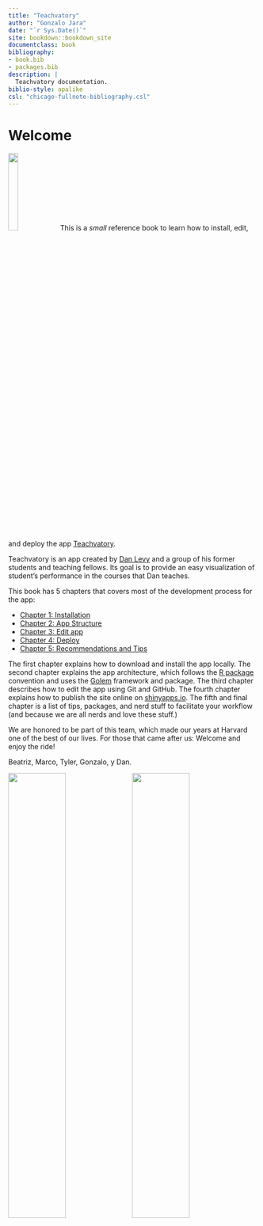 ```yaml
--- 
title: "Teachvatory"
author: "Gonzalo Jara"
date: "`r Sys.Date()`"
site: bookdown::bookdown_site
documentclass: book
bibliography:
- book.bib
- packages.bib
description: |
  Teachvatory documentation.
biblio-style: apalike
csl: "chicago-fullnote-bibliography.csl"
---
```


# Welcome {-}

<img src="cover.png" class="cover" width="20%"/> This is a _small_ reference book to learn how to install, edit, and deploy the app [Teachvatory](https://github.com/ggjara/teachvatory). 

Teachvatory is an app created by [Dan Levy](https://www.hks.harvard.edu/faculty/dan-levy) and a group of his former students and teaching fellows. Its goal is to provide an easy visualization of student's performance in the courses that Dan teaches.

This book has 5 chapters that covers most of the development process for the app:

- [Chapter 1: Installation](#installation)
- [Chapter 2: App Structure](#app-structure)
- [Chapter 3: Edit app](#edit-app)
- [Chapter 4: Deploy](#deploy-app)
- [Chapter 5: Recommendations and Tips](#recommendations)

The first chapter explains how to download and install the app locally. The second chapter explains the app architecture, which follows the [R package](https://r-pkgs.org) convention and uses the [Golem](https://engineering-shiny.org) framework and package. The third chapter describes how to edit the app using Git and GitHub. The fourth chapter explains how to publish the site online on [shinyapps.io](https://shinyapps.io). The fifth and final chapter is a list of tips, packages, and nerd stuff to facilitate your workflow (and because we are all nerds and love these stuff.) 

We are honored to be part of this team, which made our years at Harvard one of the best of our lives. For those that came after us: Welcome and enjoy the ride!

Beatriz, Marco, Tyler, Gonzalo, y Dan.


![](img/dan1.JPG){width=48%}&nbsp;
![](img/dan3.jpeg){width=48%}